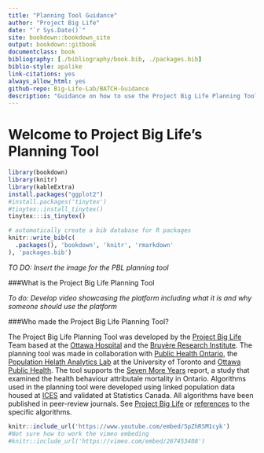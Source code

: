 ```yaml
--- 
title: "Planning Tool Guidance"
author: "Project Big Life"
date: "`r Sys.Date()`"
site: bookdown::bookdown_site
output: bookdown::gitbook
documentclass: book
bibliography: [./bibliography/book.bib, ./packages.bib]
biblio-style: apalike
link-citations: yes
always_allow_html: yes
github-repo: Big-Life-Lab/BATCH-Guidance
description: "Guidance on how to use the Project Big Life Planning Tool."
---
```


# Welcome to Project Big Life's Planning Tool

```r
library(bookdown)
library(knitr)
library(kableExtra)
install.packages("ggplot2")
#install.packages('tinytex')
#tinytex::install_tinytex()
tinytex:::is_tinytex()
```

```r
# automatically create a bib database for R packages
knitr::write_bib(c(
  .packages(), 'bookdown', 'knitr', 'rmarkdown'
), 'packages.bib')
```

_TO DO: Insert the image for the PBL planning tool_

###What is the Project Big Life Planning Tool

*To do: Develop video showcasing the platform including what it is and why someone should use the platform*

###Who made the Project Big Life Planning Tool?

The Project Big Life Planning Tool was developed by the [Project Big Life](https://www.projectbiglife.ca) Team based at the [Ottawa Hospital](http://www.ohri.ca/home.asp) and the [Bruyère Research Institute](https://www.bruyere.org/en/bruyere-research-institute). The planning tool was made in collaboration with [Public Health Ontario](https://www.publichealthontario.ca/), the [Population Helath Analytics Lab](https://pophealthanalytics.com/) at the University of Toronto and [Ottawa Public Health](http://www.ottawapublichealth.ca/en/index.aspx). The tool supports the [Seven More Years](https://www.ices.on.ca/Publications/Atlases-and-Reports/2012/Seven-More-Years) report, a study that examined the health behaviour attributale mortality in Ontario. Algorithms used in the planning tool were developed using linked population data housed at [ICES](https://www.ices.on.ca/) and validated at Statistics Canada. All algorithms have been published in peer-review journals. See [Project Big Life](https://www.projectbiglife.ca/science) or [references](#mport) to the specific algorithms.

```r
knitr::include_url('https://www.youtube.com/embed/5pZhRSM1cyk')
#Not sure how to work the vimeo embeding
#knitr::include_url('https://vimeo.com/embed/267453408')
```